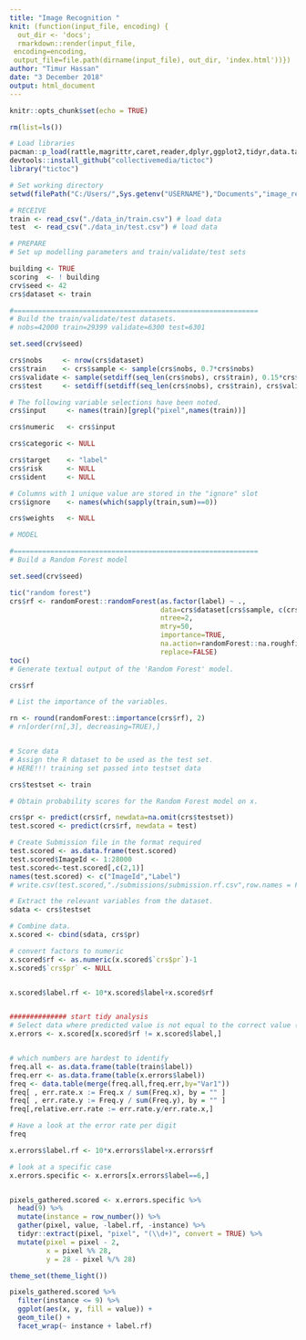 ```yaml
---
title: "Image Recognition "
knit: (function(input_file, encoding) {
  out_dir <- 'docs';
  rmarkdown::render(input_file,
 encoding=encoding,
 output_file=file.path(dirname(input_file), out_dir, 'index.html'))})
author: "Timur Hassan"
date: "3 December 2018"
output: html_document
---
```


```r
knitr::opts_chunk$set(echo = TRUE)
```


```r
rm(list=ls())

# Load libraries
pacman::p_load(rattle,magrittr,caret,reader,dplyr,ggplot2,tidyr,data.table,R.utils,tidyverse,randomForest)
devtools::install_github("collectivemedia/tictoc")
library("tictoc")

# Set working directory
setwd(filePath("C:/Users/",Sys.getenv("USERNAME"),"Documents","image_recog"))

# RECEIVE
train <- read_csv("./data_in/train.csv") # load data
test  <- read_csv("./data_in/test.csv") # load data

# PREPARE
# Set up modelling parameters and train/validate/test sets

building <- TRUE
scoring  <- ! building
crv$seed <- 42 
crs$dataset <- train

#============================================================
# Build the train/validate/test datasets.
# nobs=42000 train=29399 validate=6300 test=6301

set.seed(crv$seed)

crs$nobs     <- nrow(crs$dataset)
crs$train    <- crs$sample <- sample(crs$nobs, 0.7*crs$nobs)
crs$validate <- sample(setdiff(seq_len(crs$nobs), crs$train), 0.15*crs$nobs)
crs$test     <- setdiff(setdiff(seq_len(crs$nobs), crs$train), crs$validate)

# The following variable selections have been noted.
crs$input     <- names(train)[grepl("pixel",names(train))]

crs$numeric   <- crs$input

crs$categoric <- NULL

crs$target    <- "label"
crs$risk      <- NULL
crs$ident     <- NULL

# Columns with 1 unique value are stored in the "ignore" slot
crs$ignore    <- names(which(sapply(train,sum)==0))

crs$weights   <- NULL

# MODEL

#============================================================
# Build a Random Forest model

set.seed(crv$seed)

tic("random forest")
crs$rf <- randomForest::randomForest(as.factor(label) ~ .,
                                     data=crs$dataset[crs$sample, c(crs$input, crs$target)], 
                                     ntree=2,
                                     mtry=50,
                                     importance=TRUE,
                                     na.action=randomForest::na.roughfix,
                                     replace=FALSE)
toc()
# Generate textual output of the 'Random Forest' model.

crs$rf

# List the importance of the variables.

rn <- round(randomForest::importance(crs$rf), 2)
# rn[order(rn[,3], decreasing=TRUE),]


# Score data
# Assign the R dataset to be used as the test set.
# HERE!!! training set passed into testset data

crs$testset <- train

# Obtain probability scores for the Random Forest model on x.

crs$pr <- predict(crs$rf, newdata=na.omit(crs$testset))
test.scored <- predict(crs$rf, newdata = test)

# Create Submission file in the format required
test.scored <- as.data.frame(test.scored)
test.scored$ImageId <- 1:28000
test.scored<-test.scored[,c(2,1)]
names(test.scored) <- c("ImageId","Label")
# write.csv(test.scored,"./submissions/submission.rf.csv",row.names = F)

# Extract the relevant variables from the dataset.
sdata <- crs$testset

# Combine data.
x.scored <- cbind(sdata, crs$pr)

# convert factors to numeric
x.scored$rf <- as.numeric(x.scored$`crs$pr`)-1
x.scored$`crs$pr` <- NULL


x.scored$label.rf <- 10*x.scored$label+x.scored$rf


############## start tidy analysis
# Select data where predicted value is not equal to the correct value (rf != label)
x.errors <- x.scored[x.scored$rf != x.scored$label,]


# which numbers are hardest to identify
freq.all <- as.data.frame(table(train$label))
freq.err <- as.data.frame(table(x.errors$label))
freq <- data.table(merge(freq.all,freq.err,by="Var1"))
freq[ , err.rate.x := Freq.x / sum(Freq.x), by = "" ]
freq[ , err.rate.y := Freq.y / sum(Freq.y), by = "" ]
freq[,relative.err.rate := err.rate.y/err.rate.x,]

# Have a look at the error rate per digit
freq

x.errors$label.rf <- 10*x.errors$label+x.errors$rf

# look at a specific case
x.errors.specific <- x.errors[x.errors$label==6,]


pixels_gathered.scored <- x.errors.specific %>%
  head(9) %>%
  mutate(instance = row_number()) %>%
  gather(pixel, value, -label.rf, -instance) %>%
  tidyr::extract(pixel, "pixel", "(\\d+)", convert = TRUE) %>%
  mutate(pixel = pixel - 2,
         x = pixel %% 28,
         y = 28 - pixel %/% 28)

theme_set(theme_light())

pixels_gathered.scored %>%
  filter(instance <= 9) %>%
  ggplot(aes(x, y, fill = value)) +
  geom_tile() +
  facet_wrap(~ instance + label.rf)

```
